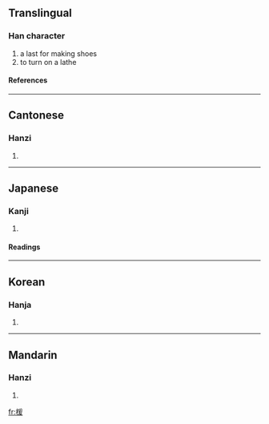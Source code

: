 ==Translingual==
===Han character===
{{Han char|rn=75|rad=木|as=09|sn=13|four=5294<sub>7</sub>|canj=木月一水 (DBME)}}
# a last for making shoes
# to turn on a lathe
====References====
{{Han ref|kx=0540.170|dkj=15158|dj=0928.030|hdz=21253.050|uh=6965|ud=26981|bh=DDDD|bd=56797}}

----
==Cantonese==
===Hanzi===
{{yue-hanzi|jyut=|y=hyun3}}
# {{defn|Cantonese}}

----
==Japanese==
===Kanji===
{{ja-kanji|grade=|rs=木09}}
# {{defn|Japanese}} 
====Readings====
{{ja-readings|on=[[けん]] (ken), [[かん]] (kan), [[えん]] (en)|kun=[[かた]] (kata)}}

----
==Korean==
===Hanja===
{{ko-hanja|hangeul=원|eumhun=|rv=won|mr=wŏn|y=wen}}
# {{defn|Korean}}

----
==Mandarin==
===Hanzi===
{{cmn-hanzi|pin=[[xuàn]] (xuan4)|wg=hsüan<sup>4</sup>}}
# {{defn|Mandarin}}

[[fr:楥]]